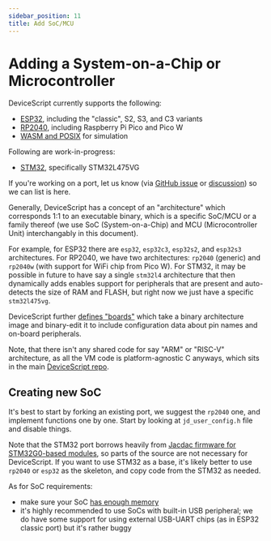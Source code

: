 ```yaml
---
sidebar_position: 11
title: Add SoC/MCU
---
```


# Adding a System-on-a-Chip or Microcontroller

DeviceScript currently supports the following:

-   [ESP32](https://github.com/microsoft/devicescript-esp32), including the "classic", S2, S3, and C3 variants
-   [RP2040](https://github.com/microsoft/devicescript-pico), including Raspberry Pi Pico and Pico W
-   [WASM and POSIX](https://github.com/microsoft/devicescript/tree/main/runtime/posix) for simulation

Following are work-in-progress:

-   [STM32](https://github.com/microsoft/devicescript-stm32), specifically STM32L475VG

If you're working on a port, let us know (via
[GitHub issue](https://github.com/microsoft/devicescript/issues) or
[discussion](https://github.com/microsoft/devicescript/discussions)) so we can list is here.

Generally, DeviceScript has a concept of an "architecture" which corresponds 1:1 to an executable binary,
which is a specific SoC/MCU or a family thereof
(we use SoC (System-on-a-Chip) and MCU (Microcontroller Unit) interchangably in this document).

For example, for ESP32 there are `esp32`, `esp32c3`, `esp32s2`, and `esp32s3` architectures.
For RP2040, we have two architectures: `rp2040` (generic) and `rp2040w` (with support for WiFi chip from Pico W).
For STM32, it may be possible in future to have say a single `stm32l4` architecture that then dynamically adds enables support
for peripherals that are present and auto-detects the size of RAM and FLASH,
but right now we just have a specific `stm32l475vg`.

DeviceScript further [defines "boards"](/devices/add-board) which take a binary architecture image and binary-edit it to include
configuration data about pin names and on-board peripherals.

Note, that there isn't any shared code for say "ARM" or "RISC-V" architecture, as all the VM code is platform-agnostic C anyways,
which sits in the main [DeviceScript repo](https://github.com/microsoft/devicescript/tree/main/runtime/devicescript).

## Creating new SoC

It's best to start by forking an existing port, we suggest the `rp2040` one, and implement functions one by one.
Start by looking at `jd_user_config.h` file and disable things.

Note that the STM32 port borrows heavily from [Jacdac firmware for STM32G0-based modules](https://github.com/microsoft/jacdac-msr-modules),
so parts of the source are not necessary for DeviceScript.
If you want to use STM32 as a base, it's likely better to use `rp2040` or `esp32` as the skeleton,
and copy code from the STM32 as needed.

As for SoC requirements:

-   make sure your SoC [has enough memory](/language/runtime#memory)
-   it's highly recommended to use SoCs with built-in USB peripheral; we do have some support for using external USB-UART chips (as in ESP32 classic port) but it's rather buggy
